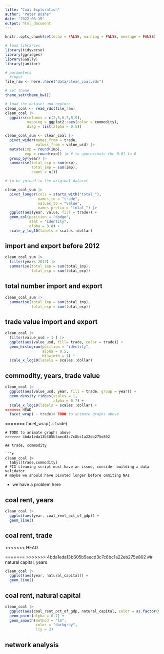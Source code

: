 ```yaml
---
title: "Coal Exploration"
author: "Peter Boshe"
date: "2022-06-15"
output: html_document
---
```


```r
knitr::opts_chunk$set(echo = FALSE, warning = FALSE, message = FALSE)
```


```r
# load libraries
library(tidyverse)
library(ggridges)
library(GGally)
library(janitor)

# parameters
  #input
file_raw <- here::here("data/clean_coal.rds")

# set theme
theme_set(theme_bw())

```



```r

# load the dataset and explore
clean_coal <- read_rds(file_raw)
clean_coal |> 
  ggpairs(columns = c(2,5,6,7,8,9),
          mapping = ggplot2::aes(color = commodity),
          diag = list(alpha = 0.5))
```



```r
clean_coal_sum <- clean_coal |> 
  pivot_wider(names_from = trade,
              values_from = value_usd) |>
  mutate(imp = round(imp),
         exp = round(exp)) |> # to approximate the 0.01 to 0 
  group_by(year) |> 
  summarise(total_exp = sum(exp),
            total_imp = sum(imp),
            count = n())

# to be joined to the original dataset

clean_coal_sum |> 
  pivot_longer(cols = starts_with("total_"),
               names_to = "trade",
               values_to = "value",
               names_prefix = "total_") |> 
  ggplot(aes(year, value, fill = trade)) + 
  geom_col(position = "dodge",
           stat = "identity",
           alpha = 0.8) + 
  scale_y_log10(labels = scales::dollar)


```

## import and export before 2012


```r
clean_coal_sum |> 
  filter(year< 2012) |> 
  summarise(total_imp = sum(total_imp),
            total_exp = sum(total_exp))
```
## total number import and export

```r
clean_coal_sum |>
  summarise(total_imp = sum(total_imp),
            total_exp = sum(total_exp))
```



## trade value import and export

```r

clean_coal |> 
  filter(value_usd > 1 ) |> 
  ggplot(aes(value_usd, fill= trade, color = trade)) +
  geom_histogram(position = "identity",
                 alpha = 0.5,
                 binwidth = 1) +
  scale_x_log10(labels = scales::dollar)
```


## commodity, years, trade value


```r
clean_coal |> 
  ggplot(aes(value_usd, year, fill = trade, group = year)) +
  geom_density_ridges(scales = 1,
                      alpha = 0.7) +
  scale_x_log10(labels = scales::dollar) +
<<<<<<< HEAD
  facet_wrap( ~ trade)# TODO to animate graphs above
```

=======
  facet_wrap( ~ trade)
```
# TODO to animate graphs above
>>>>>>> 4bda1eda13b605b5aecd3c7c8bc1a22eb275e802

## trade, commodity

```r
clean_coal |> 
  tabyl(trade,commodity)
# FIX cleaning script must have an issue, consider building a data validator
# maybe we should have pivoted longer before ommiting NAs
```
 - we have a problem here

## coal rent, years

```r
clean_coal |> 
  ggplot(aes(year, coal_rent_pct_of_gdp)) + 
  geom_line()
```


## coal rent, trade

<<<<<<< HEAD


=======
>>>>>>> 4bda1eda13b605b5aecd3c7c8bc1a22eb275e802
## natural capital, years

```r
clean_coal |> 
  ggplot(aes(year, natural_capital)) + 
  geom_line()
```


## coal rent, natural capital


```r
clean_coal |> 
  ggplot(aes(coal_rent_pct_of_gdp, natural_capital, color = as.factor(year))) + 
  geom_point(alpha = 0.7) +
  geom_smooth(method = "lm",
              color = "darkgrey",
              lty = 2)

```

## network analysis
























